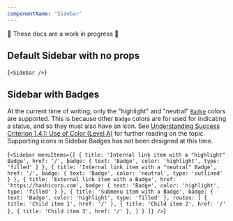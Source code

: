 ```yaml
---
componentName: 'Sidebar'
---
```


🚨 These docs are a work in progress 🚨

## Default Sidebar with no props

<LiveComponent>{`
<Sidebar />
`}</LiveComponent>

## Sidebar with Badges

At the current time of writing, only the "highlight" and "neutral" [`Badge`](/swingset/components/badge) colors are supported. This is because other `Badge` colors are for used for indicating a status, and so they must also have an icon. See [Understanding Success Criterion 1.4.1: Use of Color (Level A)](https://www.w3.org/WAI/WCAG21/Understanding/use-of-color.html) for further reading on the topic. Supporting icons in Sidebar Badges has not been designed at this time.

<LiveComponent>{`
<Sidebar
  menuItems={[
    {
      title: 'Internal link item with a "highlight" Badge',
      href: '/',
      badge: {
        text: 'Badge',
        color: 'highlight',
        type: 'filled'
      }
    },
    {
      title: 'Internal link item with a "neutral" Badge',
      href: '/',
      badge: {
        text: 'Badge',
        color: 'neutral',
        type: 'outlined'
      }
    },
    {
      title: 'External link item with a Badge',
      href: 'https://hashicorp.com',
      badge: {
        text: 'Badge',
        color: 'highlight',
        type: 'filled'
      }
    },
    {
      title: 'Submenu item with a Badge',
      badge: {
        text: 'Badge',
        color: 'highlight',
        type: 'filled'
      },
      routes: [
        {
          title: 'Child item 1',
          href: '/'
        },
        {
          title: 'Child item 2',
          href: '/'
        },
        {
          title: 'Child item 3',
          href: '/'
        },
      ]
    }
  ]}
/>
`}</LiveComponent>
